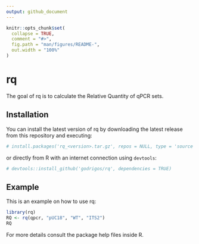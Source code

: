 ```yaml
---
output: github_document
---
```


<!-- README.md is generated from README.Rmd. Please edit that file -->

```r
knitr::opts_chunk$set(
  collapse = TRUE,
  comment = "#>",
  fig.path = "man/figures/README-",
  out.width = "100%"
)
```

# rq

The goal of rq is to calculate the Relative Quantity of qPCR sets.

## Installation

You can install the latest version of rq by downloading the latest release from this repository and executing:

``` r
# install.packages('rq_<version>.tar.gz', repos = NULL, type = 'source', dependencies = TRUE)
```

or directly from R with an internet connection using `devtools`:

```r
# devtools::install_github('godrigos/rq', dependencies = TRUE)
```

## Example

This is an example on how to use rq:

```r
library(rq)
RQ <- rq(qpcr, "pUC18", "WT", "ITS2")
RQ
```

For more details consult the package help files inside R.
